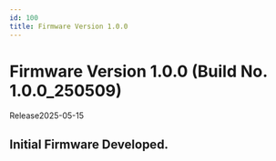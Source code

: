 ```yaml
---
id: 100
title: Firmware Version 1.0.0
---
```


# Firmware Version 1.0.0 (Build No. 1.0.0_250509)

Release<Separator/>2025-05-15

## Initial Firmware Developed.